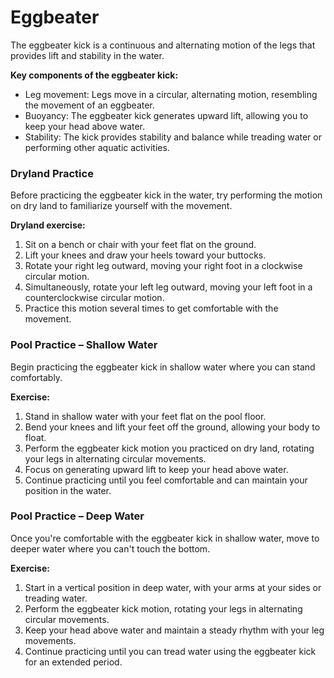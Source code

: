 # Eggbeater

The eggbeater kick is a continuous and alternating motion of the legs that provides lift and stability in the water.

**Key components of the eggbeater kick:**

- Leg movement: Legs move in a circular, alternating motion, resembling the movement of an eggbeater.
- Buoyancy: The eggbeater kick generates upward lift, allowing you to keep your head above water.
- Stability: The kick provides stability and balance while treading water or performing other aquatic activities.

### Dryland Practice

Before practicing the eggbeater kick in the water, try performing the motion on dry land to familiarize yourself with the movement.

**Dryland exercise:**

1. Sit on a bench or chair with your feet flat on the ground.
2. Lift your knees and draw your heels toward your buttocks.
3. Rotate your right leg outward, moving your right foot in a clockwise circular motion.
4. Simultaneously, rotate your left leg outward, moving your left foot in a counterclockwise circular motion.
5. Practice this motion several times to get comfortable with the movement.

### Pool Practice – Shallow Water

Begin practicing the eggbeater kick in shallow water where you can stand comfortably.

**Exercise:**

1. Stand in shallow water with your feet flat on the pool floor.
2. Bend your knees and lift your feet off the ground, allowing your body to float.
3. Perform the eggbeater kick motion you practiced on dry land, rotating your legs in alternating circular movements.
4. Focus on generating upward lift to keep your head above water.
5. Continue practicing until you feel comfortable and can maintain your position in the water.

### Pool Practice – Deep Water

Once you're comfortable with the eggbeater kick in shallow water, move to deeper water where you can't touch the bottom.

**Exercise:**

1. Start in a vertical position in deep water, with your arms at your sides or treading water.
2. Perform the eggbeater kick motion, rotating your legs in alternating circular movements.
3. Keep your head above water and maintain a steady rhythm with your leg movements.
4. Continue practicing until you can tread water using the eggbeater kick for an extended period.